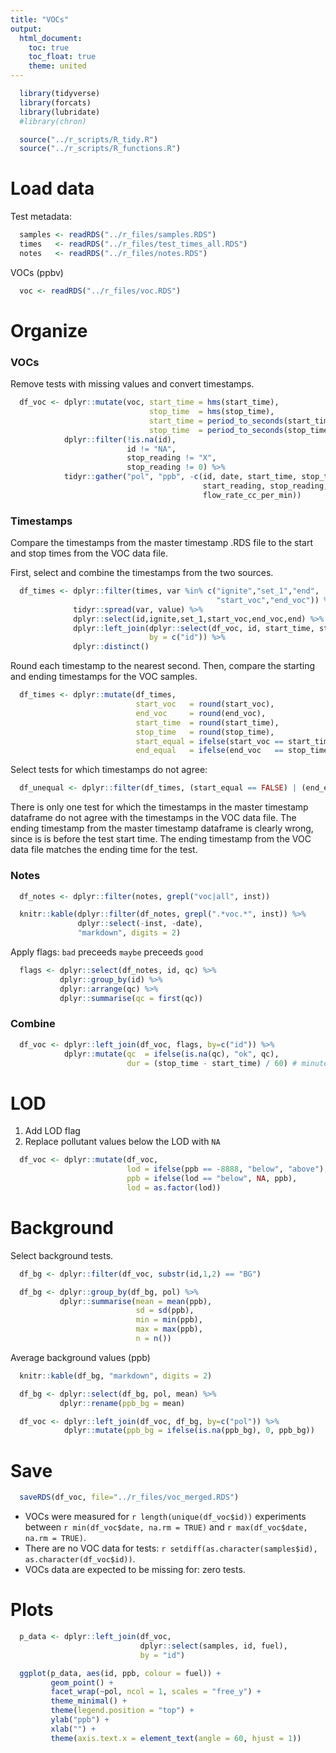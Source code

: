 ```yaml
---
title: "VOCs"
output:
  html_document:
    toc: true
    toc_float: true
    theme: united
---
```


```r
  library(tidyverse)
  library(forcats)
  library(lubridate)
  #library(chron)
```

```r
  source("../r_scripts/R_tidy.R")
  source("../r_scripts/R_functions.R")
```

# Load data

Test metadata: 

```r
  samples <- readRDS("../r_files/samples.RDS") 
  times   <- readRDS("../r_files/test_times_all.RDS")
  notes   <- readRDS("../r_files/notes.RDS")
``` 

 VOCs (ppbv)

```r
  voc <- readRDS("../r_files/voc.RDS")
```

# Organize

### VOCs

Remove tests with missing values and convert timestamps. 

```r

  df_voc <- dplyr::mutate(voc, start_time = hms(start_time),
                               stop_time  = hms(stop_time),
                               start_time = period_to_seconds(start_time),
                               stop_time  = period_to_seconds(stop_time)) %>%
            dplyr::filter(!is.na(id),
                          id != "NA",
                          stop_reading != "X",
                          stop_reading != 0) %>%
            tidyr::gather("pol", "ppb", -c(id, date, start_time, stop_time,
                                           start_reading, stop_reading,
                                           flow_rate_cc_per_min)) 
```

### Timestamps

Compare the timestamps from the master timestamp .RDS file to the start and stop times from the VOC data file.  

First, select and combine the timestamps from the two sources. 

```r
  df_times <- dplyr::filter(times, var %in% c("ignite","set_1","end",
                                              "start_voc","end_voc")) %>%
              tidyr::spread(var, value) %>%
              dplyr::select(id,ignite,set_1,start_voc,end_voc,end) %>%
              dplyr::left_join(dplyr::select(df_voc, id, start_time, stop_time),
                               by = c("id")) %>%
              dplyr::distinct() 
```

Round each timestamp to the nearest second. Then, compare the starting and ending timestamps for the VOC samples. 

```r
  df_times <- dplyr::mutate(df_times,
                            start_voc   = round(start_voc),
                            end_voc     = round(end_voc),
                            start_time  = round(start_time),
                            stop_time   = round(stop_time),
                            start_equal = ifelse(start_voc == start_time, TRUE, FALSE),
                            end_equal   = ifelse(end_voc   == stop_time,  TRUE, FALSE))
```

Select tests for which timestamps do not agree:

```r
  df_unequal <- dplyr::filter(df_times, (start_equal == FALSE) | (end_equal == FALSE))
```

There is only one test for which the timestamps in the master timestamp dataframe do not agree with the timestamps in the VOC data file.  The ending timestamp from the master timestamp dataframe is clearly wrong, since is is before the test start time.  The ending timestamp from the VOC data file matches the ending time for the test. 

### Notes

```r
  df_notes <- dplyr::filter(notes, grepl("voc|all", inst))
```

```r
  knitr::kable(dplyr::filter(df_notes, grepl(".*voc.*", inst)) %>%
               dplyr::select(-inst, -date),
               "markdown", digits = 2)
```

Apply flags: `bad` preceeds `maybe` preceeds `good`

```r
  flags <- dplyr::select(df_notes, id, qc) %>%
           dplyr::group_by(id) %>%
           dplyr::arrange(qc) %>%
           dplyr::summarise(qc = first(qc))
```

### Combine

```r
  df_voc <- dplyr::left_join(df_voc, flags, by=c("id")) %>%
            dplyr::mutate(qc  = ifelse(is.na(qc), "ok", qc),
                          dur = (stop_time - start_time) / 60) # minutes
```

# LOD

1. Add LOD flag  
2. Replace pollutant values below the LOD with `NA`

```r
  df_voc <- dplyr::mutate(df_voc,
                          lod = ifelse(ppb == -8888, "below", "above"),
                          ppb = ifelse(lod == "below", NA, ppb),
                          lod = as.factor(lod))
```

# Background

Select background tests.  

```r
  df_bg <- dplyr::filter(df_voc, substr(id,1,2) == "BG")
```

```r
  df_bg <- dplyr::group_by(df_bg, pol) %>%
           dplyr::summarise(mean = mean(ppb),
                            sd = sd(ppb),
                            min = min(ppb),
                            max = max(ppb),
                            n = n())
```

Average background values (ppb)

```r
  knitr::kable(df_bg, "markdown", digits = 2)
```

```r
  df_bg <- dplyr::select(df_bg, pol, mean) %>%
           dplyr::rename(ppb_bg = mean)

  df_voc <- dplyr::left_join(df_voc, df_bg, by=c("pol")) %>%
            dplyr::mutate(ppb_bg = ifelse(is.na(ppb_bg), 0, ppb_bg))
```

# Save

```r
  saveRDS(df_voc, file="../r_files/voc_merged.RDS")
```

* VOCs were measured for `r length(unique(df_voc$id))` experiments between `r min(df_voc$date, na.rm = TRUE)` and `r max(df_voc$date, na.rm = TRUE)`.  
* There are no VOC data for tests: `r setdiff(as.character(samples$id), as.character(df_voc$id))`.
* VOCs data are expected to be missing for: zero tests.  

# Plots

```r
  p_data <- dplyr::left_join(df_voc, 
                             dplyr::select(samples, id, fuel),
                             by = "id") 

  ggplot(p_data, aes(id, ppb, colour = fuel)) + 
         geom_point() +
         facet_wrap(~pol, ncol = 1, scales = "free_y") +
         theme_minimal() +
         theme(legend.position = "top") +
         ylab("ppb") +
         xlab("") +
         theme(axis.text.x = element_text(angle = 60, hjust = 1))
```

